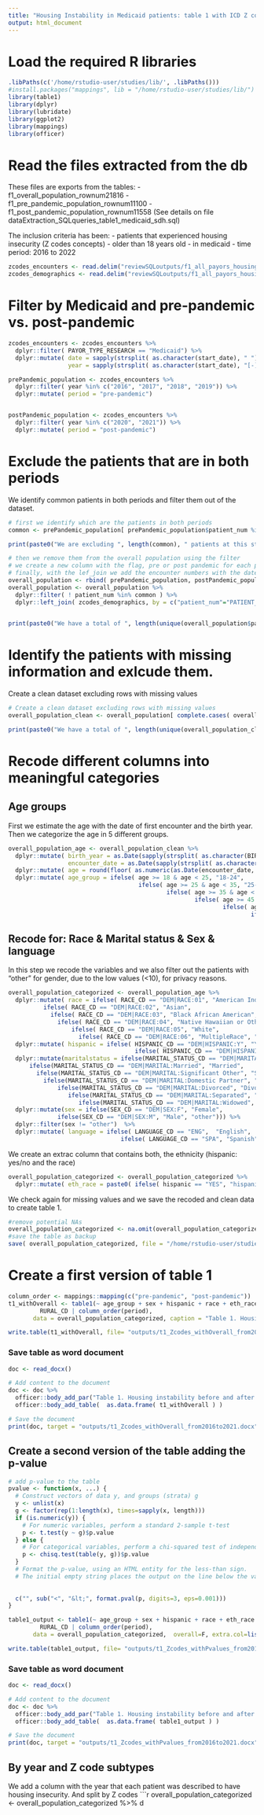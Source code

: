 ```yaml
---
title: "Housing Instability in Medicaid patients: table 1 with ICD Z codes (Medicaid)"
output: html_document
---
```


# Load the required R libraries
```r
.libPaths(c('/home/rstudio-user/studies/lib/', .libPaths()))
#install.packages("mappings", lib = "/home/rstudio-user/studies/lib/")
library(table1)
library(dplyr)
library(lubridate)
library(ggplot2)
library(mappings)
library(officer)
```

# Read the files extracted from the db
These files are exports from the tables:
- f1_overall_population_rownum21816
- f1_pre_pandemic_population_rownum11100
- f1_post_pandemic_population_rownum11558
(See details on file dataExtraction_SQLqueries_table1_medicaid_sdh.sql)

The inclusion criteria has been:
- patients that experienced housing insecurity (Z codes concepts)
- older than 18 years old
- in medicaid
- time period: 2016 to 2022
```r
zcodes_encounters <- read.delim("reviewSQLoutputs/f1_all_payors_housingInstability_Zcodes_encounter_rownum4914.txt", header = TRUE, sep = ",")
zcodes_demographics <- read.delim("reviewSQLoutputs/f1_all_payors_housingInstability_Zcodes_demographics_rownum4725.txt", header = TRUE, sep = ",")
```

# Filter by Medicaid and pre-pandemic vs. post-pandemic

```r
zcodes_encounters <- zcodes_encounters %>%
  dplyr::filter( PAYOR_TYPE_RESEARCH == "Medicaid") %>%
  dplyr::mutate( date = sapply(strsplit( as.character(start_date), " "), '[', 1), 
                 year = sapply(strsplit( as.character(start_date), "[-]"), '[', 1))

prePandemic_population <- zcodes_encounters %>%
  dplyr::filter( year %in% c("2016", "2017", "2018", "2019")) %>%
  dplyr::mutate( period = "pre-pandemic")


postPandemic_population <- zcodes_encounters %>%
  dplyr::filter( year %in% c("2020", "2021")) %>%
  dplyr::mutate( period = "post-pandemic")
```

# Exclude the patients that are in both periods
We identify common patients in both periods and filter them out of the dataset. 

```r
# first we identify which are the patients in both periods
common <- prePandemic_population[ prePandemic_population$patient_num %in% postPandemic_population$patient_num,  "patient_num"]

print(paste0("We are excluding ", length(common), " patients at this step on the analysis"))

# then we remove them from the overall population using the filter
# we create a new column with the flag, pre or post pandemic for each patient
# finally, with the lef_join we add the encounter numbers with the dates
overall_population <- rbind( prePandemic_population, postPandemic_population )
overall_population <- overall_population %>%
  dplyr::filter( ! patient_num %in% common ) %>%
  dplyr::left_join( zcodes_demographics, by = c("patient_num"="PATIENT_NUM"))
  

print(paste0("We have a total of ", length(unique(overall_population$patient_num)), " patients at this step on the analysis"))
```

# Identify the patients with missing information and exlcude them. 
Create a clean dataset excluding rows with missing values
```r
# Create a clean dataset excluding rows with missing values
overall_population_clean <- overall_population[ complete.cases( overall_population), ]

print(paste0("We have a total of ", length(unique(overall_population_clean$patient_num)), " patients at this step on the analysis"))
```

# Recode different columns into meaningful categories

## Age groups
First we estimate the age with the date of first encounter and the birth year. 
Then we categorize the age in 5 different groups. 
```r
overall_population_age <- overall_population_clean %>%
  dplyr::mutate( birth_year = as.Date(sapply(strsplit( as.character(BIRTH_DATE), " "), "[", 1), format = "%Y-%m-%d"), 
                 encounter_date = as.Date(sapply(strsplit( as.character(date), " "), "[", 1), format = "%Y-%m-%d" )) %>%
  dplyr::mutate( age = round(floor( as.numeric(as.Date(encounter_date, format = "%Y-%m-%d")) - as.numeric(as.Date(birth_year, format = "%Y-%m-%d")))/365.25)) %>%
  dplyr::mutate( age_group = ifelse( age >= 18 & age < 25, "18-24", 
                                     ifelse( age >= 25 & age < 35, "25-34", 
                                             ifelse( age >= 35 & age < 45, "35-44", 
                                                     ifelse( age >= 45 & age < 65, "45-64", 
                                                             ifelse( age >= 45 & age < 65, "45-64", 
                                                                     ifelse( age >= 65, "65+ over", "other")))) )))
```

## Recode for: Race & Marital status & Sex & language
In this step we recode the variables and we also filter out the patients with "other" for gender, due to the low values (<10), for privacy reasons. 

```r
overall_population_categorized <- overall_population_age %>%
  dplyr::mutate( race = ifelse( RACE_CD == "DEM|RACE:01", "American Indian Alaskan Native",   
          ifelse( RACE_CD == "DEM|RACE:02", "Asian",
            ifelse( RACE_CD == "DEM|RACE:03", "Black African American",
              ifelse( RACE_CD == "DEM|RACE:04", "Native Hawaiian or Other Pacific Islander",
                  ifelse( RACE_CD == "DEM|RACE:05", "White",
                    ifelse( RACE_CD == "DEM|RACE:06", "MultipleRace", "other"))))))) %>%
  dplyr::mutate( hispanic = ifelse( HISPANIC_CD == "DEM|HISPANIC:Y", "YES",   
                                    ifelse( HISPANIC_CD == "DEM|HISPANIC:N", "NO", "other"))) %>%
  dplyr::mutate(maritalstatus = ifelse(MARITAL_STATUS_CD == "DEM|MARITAL:Single", "Single", 
      ifelse(MARITAL_STATUS_CD == "DEM|MARITAL:Married", "Married",
        ifelse(MARITAL_STATUS_CD == "DEM|MARITAL:Significant Other", "Significant Other",
          ifelse(MARITAL_STATUS_CD == "DEM|MARITAL:Domestic Partner", "Significant Other",
              ifelse(MARITAL_STATUS_CD == "DEM|MARITAL:Divorced", "Divorced",
                 ifelse(MARITAL_STATUS_CD == "DEM|MARITAL:Separated", "Separated", 
                    ifelse(MARITAL_STATUS_CD == "DEM|MARITAL:Widowed", "Widowed", "other")))))))) %>%
  dplyr::mutate(sex = ifelse(SEX_CD == "DEM|SEX:F", "Female", 
              ifelse(SEX_CD == "DEM|SEX:M", "Male", "other"))) %>%
  dplyr::filter(sex != "other")  %>%
  dplyr::mutate( language = ifelse( LANGUAGE_CD == "ENG",  "English", 
                                ifelse( LANGUAGE_CD == "SPA", "Spanish", "other")))
```

We create an extrac column that contains both, the ethnicity (hispanic: yes/no and the race)
```r
overall_population_categorized <- overall_population_categorized %>%
  dplyr::mutate( eth_race = paste0( ifelse( hispanic == "YES", "hispanic", ifelse(hispanic== "NO", "Non-Hispanic", "Other")), " ", race ))
```

We check again for missing values and we save the recoded and clean data to create table 1. 
```r
#remove potential NAs
overall_population_categorized <- na.omit(overall_population_categorized)
#save the table as backup
save( overall_population_categorized, file = "/home/rstudio-user/studies/Research-Fellowship-jovita-murillo/overall_population_categorized_zcodes.RData")
```

# Create a first version of table 1
```r
column_order <- mappings::mapping(c("pre-pandemic", "post-pandemic"))
t1_withOverall <- table1(~ age_group + sex + hispanic + race + eth_race + language + CURRENT_FPL_CD + HOMELESS_CD + maritalstatus + 
         RURAL_CD | column_order(period), 
       data = overall_population_categorized, caption = "Table 1. Housing instability before and after pandemic (with overall")

write.table(t1_withOverall, file= "outputs/t1_Zcodes_withOverall_from2016to2021.txt", col.names = TRUE, row.names = TRUE, sep = "\t", quote = FALSE)
```

### Save table as word document
```r
doc <- read_docx()

# Add content to the document
doc <- doc %>%
  officer::body_add_par("Table 1. Housing instability before and after pandemic using Z59 codes (with overall") %>%
  officer::body_add_table(  as.data.frame( t1_withOverall ) )

# Save the document
print(doc, target = "outputs/t1_Zcodes_withOverall_from2016to2021.docx")
```



## Create a second version of the table adding the p-value
```r
# add p-value to the table
pvalue <- function(x, ...) {
  # Construct vectors of data y, and groups (strata) g
  y <- unlist(x)
  g <- factor(rep(1:length(x), times=sapply(x, length)))
  if (is.numeric(y)) {
    # For numeric variables, perform a standard 2-sample t-test
    p <- t.test(y ~ g)$p.value
  } else {
    # For categorical variables, perform a chi-squared test of independence
    p <- chisq.test(table(y, g))$p.value
  }
  # Format the p-value, using an HTML entity for the less-than sign.
  # The initial empty string places the output on the line below the variable label.
  
  
  c("", sub("<", "&lt;", format.pval(p, digits=3, eps=0.001)))
}

table1_output <- table1(~ age_group + sex + hispanic + race + eth_race + language + CURRENT_FPL_CD  + HOMELESS_CD + maritalstatus + 
         RURAL_CD | column_order(period), 
       data = overall_population_categorized,  overall=F, extra.col=list(`P-value`=pvalue), caption = "Table 1. Housing instability before and after pandemic (with p-value")

write.table(table1_output, file= "outputs/t1_Zcodes_withPvalues_from2016to2021.txt", col.names = TRUE, row.names = TRUE, sep = "\t", quote = FALSE)
```

### Save table as word document
```r
doc <- read_docx()

# Add content to the document
doc <- doc %>%
  officer::body_add_par("Table 1. Housing instability before and after pandemic using Z codes (with p-value)") %>%
  officer::body_add_table(  as.data.frame( table1_output ) )

# Save the document
print(doc, target = "outputs/t1_Zcodes_withPvalues_from2016to2021.docx")
```

## By year and Z code subtypes
We add a column with the year that each patient was described to have housing insecurity. 
And split by Z codes
```r
overall_population_categorized <- overall_population_categorized %>%
  d